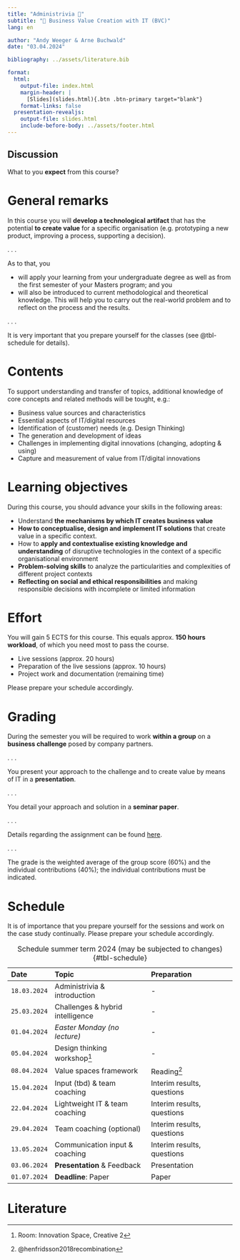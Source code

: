```yaml
---
title: "Administrivia 🧐"  
subtitle: "💎 Business Value Creation with IT (BVC)"
lang: en

author: "Andy Weeger & Arne Buchwald"
date: "03.04.2024"

bibliography: ../assets/literature.bib

format: 
  html:
    output-file: index.html
    margin-header: | 
      [Slides](slides.html){.btn .btn-primary target="blank"}
    format-links: false       
  presentation-revealjs:
    output-file: slides.html
    include-before-body: ../assets/footer.html
---
```




## Discussion {.html-hidden .unlisted .discussion-slide background-color=black}

:::{.large}
What to you **expect** from this course?
:::

# General remarks

In this course you will **develop a technological artifact** that has the potential **to create value** for a specific organisation (e.g. prototyping a new product, improving a process, supporting a decision). 

. . .

As to that, you

:::{.incremental}
- will apply your learning from your undergraduate degree as well as from the first semester of your Masters program; and you
- will also be introduced to current methodological and theoretical knowledge. This will help you to carry out the real-world problem and to reflect on the process and the results. 
:::

. . .

It is very important that you prepare yourself for the classes (see @tbl-schedule for details).

# Contents

To support understanding and transfer of topics, additional knowledge of core concepts and related methods will be tought, e.g.:

:::{.incremental}
- Business value sources and characteristics
- Essential aspects of IT/digital resources
- Identification of (customer) needs (e.g. Design Thinking)
- The generation and development of ideas
- Challenges in implementing digital innovations (changing, adopting & using)
- Capture and measurement of value from IT/digital innovations
:::

# Learning objectives

During this course, you should advance your skills in the following areas:

::: {.incremental}
- Understand __the mechanisms by which IT creates business value__
- __How to conceptualise, design and implement IT solutions__ that create value in a specific context.
- How to __apply and contextualise existing knowledge and understanding__ of disruptive technologies in the context of a specific organisational environment
- __Problem-solving skills__ to analyze the particularities and complexities of different project contexts
- __Reflecting on social and ethical responsibilities__ and making responsible decisions with incomplete or limited information 
:::

# Effort

You will gain 5 ECTS for this course. This equals approx. __150 hours workload__, of which you need most to pass the course.

::: {.incremental}
-	Live sessions (approx. 20 hours)
- Preparation of the live sessions (approx. 10 hours)
- Project work and documentation (remaining time)
:::

::: {.fragment}
Please prepare your schedule accordingly.
:::

# Grading

During the semester you will be required to work **within a group** on a **business challenge** posed by company partners.

. . .

You present your approach to the challenge and to create value by means of IT in a **presentation**.

. . .

You detail your approach and solution in a **seminar paper**.

. . .

Details regarding the assignment can be found [here](../assignment/).

. . .

:::{.smaller}
The grade is the weighted average of the group score (60%) and the individual contributions (40%); the individual contributions must be indicated.
:::

# Schedule {.scrollable .smaller}

::: {.notes}
It is of importance that you prepare yourself for the sessions and work on the case study continually. Please prepare your schedule accordingly.
:::

| Date         | Topic                             | Preparation                   |
|:-------------|:----------------------------------|:------------------------------|
| `18.03.2024` | Administrivia & introduction      | -
| `25.03.2024` | Challenges & hybrid intelligence  | -
| `01.04.2024` | *Easter Monday (no lecture)*      | -
| `05.04.2024` | Design thinking workshop^[Room: Innovation Space, Creative 2]| -
| `08.04.2024` | Value spaces framework            | Reading^[@henfridsson2018recombination]
| `15.04.2024` | Input (tbd) & team coaching       | Interim results, questions
| `22.04.2024` | Lightweight IT & team coaching    | Interim results, questions
| `29.04.2024` | Team coaching (optional)          | Interim results, questions
| `13.05.2024` | Communication input & coaching    | Interim results, questions
| `03.06.2024` | __Presentation__ & Feedback       | Presentation
| `01.07.2024` | __Deadline__: Paper               | Paper

: Schedule summer term 2024 (may be subjected to changes) {#tbl-schedule}

# Literature
::: {#refs}
:::